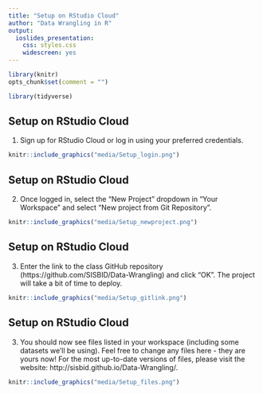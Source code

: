 ```yaml
---
title: "Setup on RStudio Cloud"
author: "Data Wrangling in R"
output:
  ioslides_presentation:
    css: styles.css
    widescreen: yes
---
```


```r
library(knitr)
opts_chunk$set(comment = "")
```

```r
library(tidyverse)
```

## Setup on RStudio Cloud

1. Sign up for RStudio Cloud or log in using your preferred credentials.

```r
knitr::include_graphics("media/Setup_login.png")
```

## Setup on RStudio Cloud

2. Once logged in, select the "New Project" dropdown in "Your Workspace" and select "New project from Git Repository".

```r
knitr::include_graphics("media/Setup_newproject.png")
```

## Setup on RStudio Cloud

3. Enter the link to the class GitHub repository (https://github.com/SISBID/Data-Wrangling) and click "OK". The project will take a bit of time to deploy.

```r
knitr::include_graphics("media/Setup_gitlink.png")
```

## Setup on RStudio Cloud

3. You should now see files listed in your workspace (including some datasets we'll be using). Feel free to change any files here - they are yours now! For the most up-to-date versions of files, please visit the website: http://sisbid.github.io/Data-Wrangling/.

```r
knitr::include_graphics("media/Setup_files.png")
```
